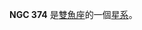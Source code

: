 {{NGCInfoBox|NGCID=NGC 374|發現者=德亞瑞司特|發現日期=1861年10月7日|其他編號=UGC 680, MCG 5-3-48,ZWG 501.80|曆元=J2000.0|赤經=1時7分5.8秒
|赤緯=32°47'41"|星座=雙魚座|星體=星系|星等=13.5|表面亮度=12.7|藍等=14.4}}

'''NGC 374''' 是[[雙魚座|雙魚座]]的一個[[星系|星系]]。

{{NGCReference|374}}
{{Catalogs|NGC=374}}

{{Galaxy-stub}}